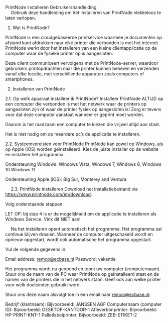 



PrintNode installeren
Gebruikershandleiding 	
  
Gebruik deze handleiding om het installeren van PrintNode vlekkeloos te laten verlopen.

1.	Wat is PrintNode?


PrintNode is een cloudgebaseerde printservice waarmee je documenten op afstand kunt afdrukken naar elke printer die verbonden is met het internet. PrintNode werkt door het installeren van een kleine clientapplicatie op de computer waar de fysieke printer op is aangesloten. 

Deze client communiceert vervolgens met de PrintNode-server, waardoor gebruikers printopdrachten naar die printer kunnen beheren en verzenden vanaf elke locatie, met verschillende apparaten zoals computers of smartphones. 
 
2.	Installeren van PrintNode

2.1.	Op welk apparaat installeer ik PrintNode?
Installeer PrintNode ALTIJD op een computer die verbonden is met het netwerk waar de printers op aangesloten zijn of waar de printer fysiek op aangesloten is! Zorg er tevens voor dat deze computer aanstaat wanneer er geprint moet worden.

Daarom is het raadzaam een computer te kiezen die vrijwel altijd aan staat.

Het is niet nodig om op meerdere pc’s de applicatie te installeren.

2.2.	Systeemvereisten voor PrintNode
PrintNode kan zowel op Windows, als op Apple (iOS) worden geïnstalleerd.
Kies de juiste installer op de website en installeer het programma.

Ondersteuning Windows: Windows Vista, Windows 7, Windows 8, Windows 10  Windows 11

Ondersteuning Apple (iOS): Big Sur, Monterey and Ventura


 
2.3.	PrintNode installeren
Download het installatiebestand via https://www.printnode.com/en/download.

Volg onderstaande stappen:

LET OP: bij stap 4 is er de mogelijkheid om de applicatie te installeren als Windows Service. Vink dit NIET aan!

 
Na het installeren opent automatisch het programma. Het programma zal continue blijven draaien. Wanneer de computer uitgeschakeld wordt en opnieuw opgestart, wordt ook automatische het programma opgestart.

Vul de volgende gegevens in:

Email address: remco@ecbase.nl
Password: 
vakantie 

Het programma wordt nu geopend en toont uw computer (computernaam). 
Stuur ons de naam van de PC waar PrintNode op geïnstalleerd staat en de namen van de printers die in het netwerk staan. Geef ook aan welke printer voor welk doeleinden gebruikt word.

 

Stuur ons deze naam alsvolgt toe in een email naar remco@ecbase.nl:

Bedrijf (klantnaam):	 Bijvoorbeeld: JANSSEN AGF
Computernaam (computer ID):	 Bijvoorbeeld: DESKTOP-KANTOOR-1
Afleverbonprinter:	 Bijvoorbeeld: HP-PRINT-KNT-1
Palletlabelprinter:	 Bijvoorbeeld: ZEB-ETIKET-2

